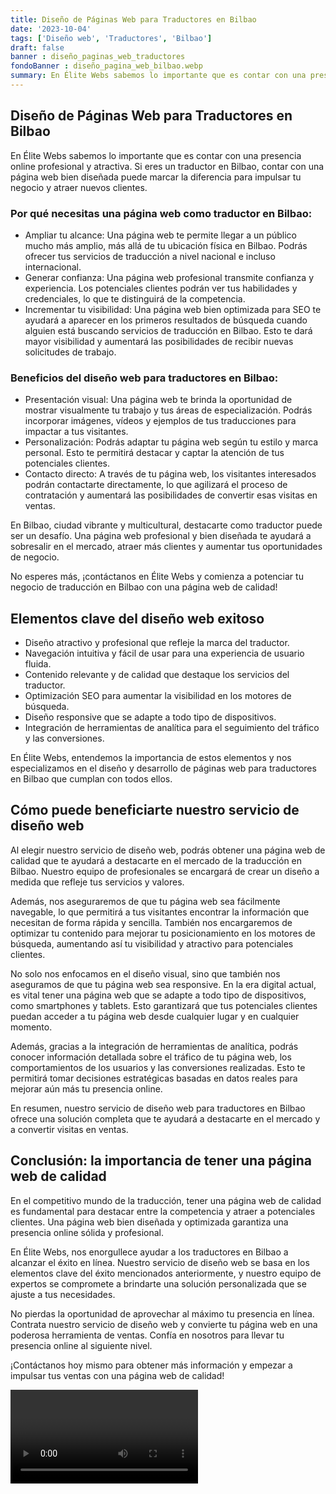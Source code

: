 ```yaml
---
title: Diseño de Páginas Web para Traductores en Bilbao
date: '2023-10-04'
tags: ['Diseño web', 'Traductores', 'Bilbao']
draft: false
banner : diseño_paginas_web_traductores
fondoBanner : diseño_pagina_web_bilbao.webp
summary: En Élite Webs sabemos lo importante que es contar con una presencia online profesional y atractiva. Si eres un traductor en Bilbao, contar con una página web bien diseñada puede marcar la diferencia para impulsar tu negocio y atraer nuevos clientes.
---
```


## Diseño de Páginas Web para Traductores en Bilbao

En Élite Webs sabemos lo importante que es contar con una presencia online profesional y atractiva. Si eres un traductor en Bilbao, contar con una página web bien diseñada puede marcar la diferencia para impulsar tu negocio y atraer nuevos clientes.

### Por qué necesitas una página web como traductor en Bilbao:
- Ampliar tu alcance: Una página web te permite llegar a un público mucho más amplio, más allá de tu ubicación física en Bilbao. Podrás ofrecer tus servicios de traducción a nivel nacional e incluso internacional.
- Generar confianza: Una página web profesional transmite confianza y experiencia. Los potenciales clientes podrán ver tus habilidades y credenciales, lo que te distinguirá de la competencia.
- Incrementar tu visibilidad: Una página web bien optimizada para SEO te ayudará a aparecer en los primeros resultados de búsqueda cuando alguien está buscando servicios de traducción en Bilbao. Esto te dará mayor visibilidad y aumentará las posibilidades de recibir nuevas solicitudes de trabajo.

### Beneficios del diseño web para traductores en Bilbao:
- Presentación visual: Una página web te brinda la oportunidad de mostrar visualmente tu trabajo y tus áreas de especialización. Podrás incorporar imágenes, vídeos y ejemplos de tus traducciones para impactar a tus visitantes.
- Personalización: Podrás adaptar tu página web según tu estilo y marca personal. Esto te permitirá destacar y captar la atención de tus potenciales clientes.
- Contacto directo: A través de tu página web, los visitantes interesados podrán contactarte directamente, lo que agilizará el proceso de contratación y aumentará las posibilidades de convertir esas visitas en ventas.

En Bilbao, ciudad vibrante y multicultural, destacarte como traductor puede ser un desafío. Una página web profesional y bien diseñada te ayudará a sobresalir en el mercado, atraer más clientes y aumentar tus oportunidades de negocio.

No esperes más, ¡contáctanos en Élite Webs y comienza a potenciar tu negocio de traducción en Bilbao con una página web de calidad!

<GifSeo />

<Cta />

## Elementos clave del diseño web exitoso

- Diseño atractivo y profesional que refleje la marca del traductor.
- Navegación intuitiva y fácil de usar para una experiencia de usuario fluida.
- Contenido relevante y de calidad que destaque los servicios del traductor.
- Optimización SEO para aumentar la visibilidad en los motores de búsqueda.
- Diseño responsive que se adapte a todo tipo de dispositivos.
- Integración de herramientas de analítica para el seguimiento del tráfico y las conversiones.

En Élite Webs, entendemos la importancia de estos elementos y nos especializamos en el diseño y desarrollo de páginas web para traductores en Bilbao que cumplan con todos ellos.

## Cómo puede beneficiarte nuestro servicio de diseño web

Al elegir nuestro servicio de diseño web, podrás obtener una página web de calidad que te ayudará a destacarte en el mercado de la traducción en Bilbao. Nuestro equipo de profesionales se encargará de crear un diseño a medida que refleje tus servicios y valores.

Además, nos aseguraremos de que tu página web sea fácilmente navegable, lo que permitirá a tus visitantes encontrar la información que necesitan de forma rápida y sencilla. También nos encargaremos de optimizar tu contenido para mejorar tu posicionamiento en los motores de búsqueda, aumentando así tu visibilidad y atractivo para potenciales clientes.

No solo nos enfocamos en el diseño visual, sino que también nos aseguramos de que tu página web sea responsive. En la era digital actual, es vital tener una página web que se adapte a todo tipo de dispositivos, como smartphones y tablets. Esto garantizará que tus potenciales clientes puedan acceder a tu página web desde cualquier lugar y en cualquier momento.

Además, gracias a la integración de herramientas de analítica, podrás conocer información detallada sobre el tráfico de tu página web, los comportamientos de los usuarios y las conversiones realizadas. Esto te permitirá tomar decisiones estratégicas basadas en datos reales para mejorar aún más tu presencia online.

En resumen, nuestro servicio de diseño web para traductores en Bilbao ofrece una solución completa que te ayudará a destacarte en el mercado y a convertir visitas en ventas.

## Conclusión: la importancia de tener una página web de calidad

En el competitivo mundo de la traducción, tener una página web de calidad es fundamental para destacar entre la competencia y atraer a potenciales clientes. Una página web bien diseñada y optimizada garantiza una presencia online sólida y profesional.

En Élite Webs, nos enorgullece ayudar a los traductores en Bilbao a alcanzar el éxito en línea. Nuestro servicio de diseño web se basa en los elementos clave del éxito mencionados anteriormente, y nuestro equipo de expertos se compromete a brindarte una solución personalizada que se ajuste a tus necesidades.

No pierdas la oportunidad de aprovechar al máximo tu presencia en línea. Contrata nuestro servicio de diseño web y convierte tu página web en una poderosa herramienta de ventas. Confía en nosotros para llevar tu presencia online al siguiente nivel.

¡Contáctanos hoy mismo para obtener más información y empezar a impulsar tus ventas con una página web de calidad!

<Video />

<CtaBot job='Traductores' city='Bilbao'/>

<Gmaps query='Bilbao+españa+maps' />